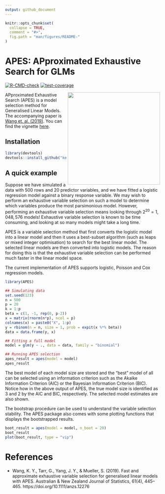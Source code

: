 ```yaml
---
output: github_document
---
```


<!-- README.md is generated from README.Rmd. Please edit that file -->

```r
knitr::opts_chunk$set(
  collapse = TRUE,
  comment = "#>",
  fig.path = "man/figures/README-"
)
```


# APES: APproximated Exhaustive Search for GLMs

[![R-CMD-check](https://github.com/kevinwang09/APES/actions/workflows/R-CMD-check.yaml/badge.svg)](https://github.com/kevinwang09/APES/actions/workflows/R-CMD-check.yaml)
[![test-coverage](https://github.com/kevinwang09/APES/actions/workflows/test-coverage.yaml/badge.svg)](https://github.com/kevinwang09/APES/actions/workflows/test-coverage.yaml)

<img src="https://github.com/kevinwang09/APES/raw/master/inst/APES_logo.png" align="right" width="300" />


APproximated Exhaustive Search (APES) is a model selection method for Generalised Linear Models. The accompanying paper is [Wang et. al. (2019)](https://doi.org/10.1111/anzs.12276). You can find the vignette [here](https://kevinwang09.github.io/APES/articles/APES.html). 

## Installation

``` r
library(devtools)
devtools::install_github("kevinwang09/APES")
```

## A quick example

Suppose we have simulated a data with 500 rows and 20 predictor variables, and we have fitted a logistic regression model against a binary response variable. We may wish to perform an exhaustive variable selection on such a model to determine which variables produce the most parsimonious model. However, performing an exhaustive variable selection means looking through $2^{20} = 1,048,576$ models! Exhaustive variable selection is known to be time consuming, and looking at so many models might take a long time. 

APES is a variable selection method that first converts the logistic model into a linear model and then it uses a best-subset algorithm (such as leaps or mixed integer optimisation) to search for the best linear model. The selected linear models are then converted into logistic models. The reason for doing this is that the exhaustive variable selection can be performed much faster in the linear model space.

The current implementation of APES supports logistic, Poisson and Cox regression models. 

```r
library(APES)

## Simulating data
set.seed(123)
n = 500
p = 20
k = 1:p
beta = c(1, -1, rep(0, p-2))
x = matrix(rnorm(n*p), ncol = p)
colnames(x) = paste0("X", 1:p)
y = rbinom(n = n, size = 1, prob = expit(x %*% beta))
data = data.frame(y, x)

## Fitting a full model 
model = glm(y ~ ., data = data, family = "binomial")

## Running APES selection
apes_result = apes(model = model)
apes_result
```

The best model of each model size are stored and the "best" model of all can be selected using an information criterion such as the Akaike Information Criterion (AIC) or the Bayesian Information Criterion (BIC). Notice how in the above output of APES, the true model size is identified as 3 and 2 by the AIC and BIC, respectively. The selected model estimates are also shown. 

The bootstrap procedure can be used to understand the variable selection stability. The APES package also comes with some plotting functions that displays the bootstrapped results. 

```r
boot_result = apes(model = model, n_boot = 20)
boot_result
plot(boot_result, type = "vip")
```


# References
+ Wang, K. Y., Tarr, G., Yang, J. Y., & Mueller, S. (2019). Fast and approximate exhaustive variable selection for generalised linear models with APES. Australian & New Zealand Journal of Statistics, 61(4), 445–465. https://doi.org/10.1111/anzs.12276
